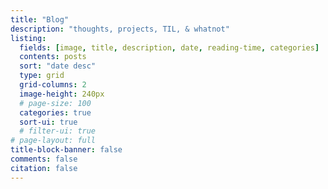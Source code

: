 ```yaml
---
title: "Blog" 
description: "thoughts, projects, TIL, & whatnot"
listing:
  fields: [image, title, description, date, reading-time, categories]
  contents: posts
  sort: "date desc"
  type: grid
  grid-columns: 2
  image-height: 240px
  # page-size: 100
  categories: true
  sort-ui: true
  # filter-ui: true
# page-layout: full
title-block-banner: false
comments: false
citation: false
---
```



